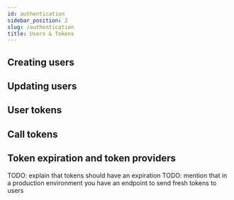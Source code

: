 ```yaml
---
id: authentication
sidebar_position: 2
slug: /authentication
title: Users & Tokens
---
```


## Creating users


## Updating users


## User tokens


## Call tokens


## Token expiration and token providers

TODO: explain that tokens should have an expiration
TODO: mention that in a production environment you have an endpoint to send fresh tokens to users
